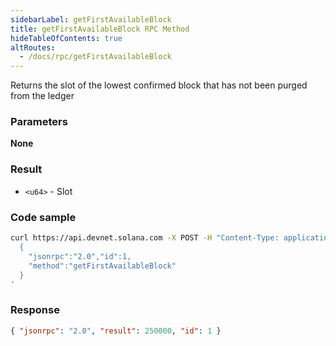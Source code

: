 ```yaml
---
sidebarLabel: getFirstAvailableBlock
title: getFirstAvailableBlock RPC Method
hideTableOfContents: true
altRoutes:
  - /docs/rpc/getFirstAvailableBlock
---
```


Returns the slot of the lowest confirmed block that has not been purged from the
ledger

<DocSideBySide>

<DocLeftSide>

### Parameters

**None**

### Result

- `<u64>` - Slot

</DocLeftSide>
<DocRightSide>

### Code sample

```bash
curl https://api.devnet.solana.com -X POST -H "Content-Type: application/json" -d '
  {
    "jsonrpc":"2.0","id":1,
    "method":"getFirstAvailableBlock"
  }
'
```

### Response

```json
{ "jsonrpc": "2.0", "result": 250000, "id": 1 }
```

</DocRightSide>
</DocSideBySide>
